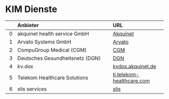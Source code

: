 # KIM Dienste

|    | Anbieter                          | URL                |
|---:|:----------------------------------|:-------------------|
|  0 | akquinet health service GmbH      | [Akquinet](https://www.akquinet.de)        |
|  1 | Arvato Systems GmbH                | [Arvato](https://www.arvato-systems.de)    |
|  2 | CompuGroup Medical (CGM)           | [CGM](https://www.cgm.com)                 |
|  3 | Deutsches Gesundheitsnetz (DGN)   | [DGN](https://www.dgn.de)                  |
|  4 | kv.dox                             | [kvdox.akquinet.de](https://kvdox.akquinet.de/)            |
|  5 | Telekom Healthcare Solutions       | [ti.telekom-healthcare.com](https://ti.telekom-healthcare.com/) |
|  6 | slis services                      | [slis](https://www.slis.services)          |
